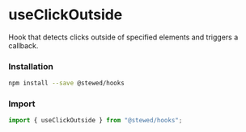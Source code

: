 
# useClickOutside

Hook that detects clicks outside of specified elements and triggers a callback.

### Installation

```bash
npm install --save @stewed/hooks
```

### Import

```js
import { useClickOutside } from "@stewed/hooks";
```

<Meta of={ClickOutsideStories} />

<Stories />
